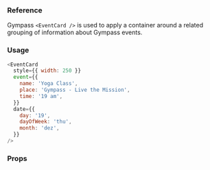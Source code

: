 ### Reference

Gympass `<EventCard />` is used to apply a container around a related
grouping of information about Gympass events.

### Usage

```javascript
<EventCard
  style={{ width: 250 }}
  event={{
    name: 'Yoga Class',
    place: 'Gympass - Live the Mission',
    time: '19 am',
  }}
  date={{
    day: '19',
    dayOfWeek: 'thu',
    month: 'dez',
  }}
/>
```

### Props

<PropsTable component="EventCard" platform="web" />
